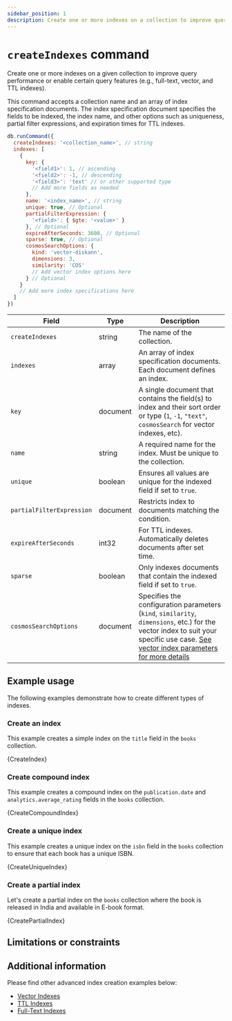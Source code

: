 ```yaml
---
sidebar_position: 1
description: Create one or more indexes on a collection to improve query performance and enable certain query features.
---
```


# `createIndexes` command


<!-- Category for Command "Administrative, Diagnostic, and Utility Commands" should be organized per folder as present in the compatibility document -->

<!-- Short description of the command and its usage. -->

Create one or more indexes on a given collection to improve query performance or enable certain query features (e.g., full-text, vector, and TTL indexes).

<!-- Syntax structure of the command -->

<!-- markdownlint-disable MD033 -->

This command accepts a collection name and an array of index specification documents.
The index specification document specifies the fields to be indexed, the index name, and other options such as uniqueness, partial filter expressions, and expiration times for TTL indexes.

```js
db.runCommand({
  createIndexes: '<collection_name>', // string
  indexes: [
    {
      key: {
        '<field1>': 1, // ascending
        '<field2>': -1, // descending
        '<field3>': 'text' // or other supported type
        // Add more fields as needed
      },
      name: '<index_name>', // string
      unique: true, // Optional
      partialFilterExpression: {
        '<field>': { $gte: '<value>' }
      }, // Optional
      expireAfterSeconds: 3600, // Optional
      sparse: true, // Optional
      cosmosSearchOptions: {
        kind: 'vector-diskann',
        dimensions: 3,
        similarity: 'COS'
        // Add vector index options here
      } // Optional
    }
    // Add more index specifications here
  ]
})
```

<!-- majorly fields such as arguments, modifers, stage, operators, parameters, options supported by the command in a table (if necessary or available). Takes in the following parameters: -->

| Field                     | Type     | Description                                                                                                                                                                                                           |
| ------------------------- | -------- | --------------------------------------------------------------------------------------------------------------------------------------------------------------------------------------------------------------------- |
| `createIndexes`           | string   | The name of the collection.                                                                                                                                                                                           |
| `indexes`                 | array    | An array of index specification documents. Each document defines an index.                                                                                                                                            |
| `key`                     | document | A single document that contains the field(s) to index and their sort order or type (`1`, `-1`, `"text"`, `cosmosSearch` for vector indexes, etc).                                                                     |
| `name`                    | string   | A required name for the index. Must be unique to the collection.                                                                                                                                                      |
| `unique`                  | boolean  | Ensures all values are unique for the indexed field if set to `true`.                                                                                                                                                 |
| `partialFilterExpression` | document | Restricts index to documents matching the condition.                                                                                                                                                                  |
| `expireAfterSeconds`      | int32    | For TTL indexes. Automatically deletes documents after set time.                                                                                                                                                      |
| `sparse`                  | boolean  | Only indexes documents that contain the indexed field if set to `true`.                                                                                                                                               |
| `cosmosSearchOptions`     | document | Specifies the configuration parameters (`kind`, `similarity`, `dimensions`, etc.) for the vector index to suit your specific use case. [See vector index parameters for more details](../../guides/vector-search.mdx) |

## Example usage

The following examples demonstrate how to create different types of indexes.

### Create an index

This example creates a simple index on the `title` field in the `books` collection.

<CodeBlock language="js">{CreateIndex}</CodeBlock>

### Create compound index

This example creates a compound index on the `publication.date` and `analytics.average_rating` fields in the `books` collection.

<CodeBlock language="js">{CreateCompoundIndex}</CodeBlock>

### Create a unique index

This example creates a unique index on the `isbn` field in the `books` collection to ensure that each book has a unique ISBN.

<CodeBlock language="js">{CreateUniqueIndex}</CodeBlock>

### Create a partial index

Let's create a partial index on the `books` collection where the book is released in India and available in E-book format.

<CodeBlock language="js">{CreatePartialIndex}</CodeBlock>

## Limitations or constraints

<!-- If there are any known limitations or contraints, list them here -->

## Additional information

<!-- Include and link to other related materials or information here -->

Please find other advanced index creation examples below:

- [Vector Indexes](../../guides/vector-search.mdx)
- [TTL Indexes](../../guides/ttl-indexes.mdx)
- [Full-Text Indexes](../../guides/full-text-search.mdx)

<!-- markdownlint-enable MD033 -->
